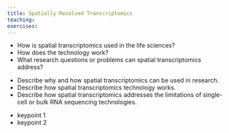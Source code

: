 ```yaml
---
title: Spatially Resolved Transcriptomics
teaching:
exercises:
---
```


:::::: questions
 - How is spatial transcriptomics used in the life sciences?
 - How does the technology work?
 - What research questions or problems can spatial transcriptomics address?
::::::

:::::: objectives
 - Describe why and how spatial transcriptomics can be used in research.
  - Describe how spatial transcriptomics technology works. 
 - Describe how spatial transcriptomics addresses the limitations of single-cell or bulk RNA sequencing technologies. 
::::::

<!-- EPISODE CONTENT HERE -->

:::::: keypoints
 - keypoint 1
 - keypoint 2
::::::
